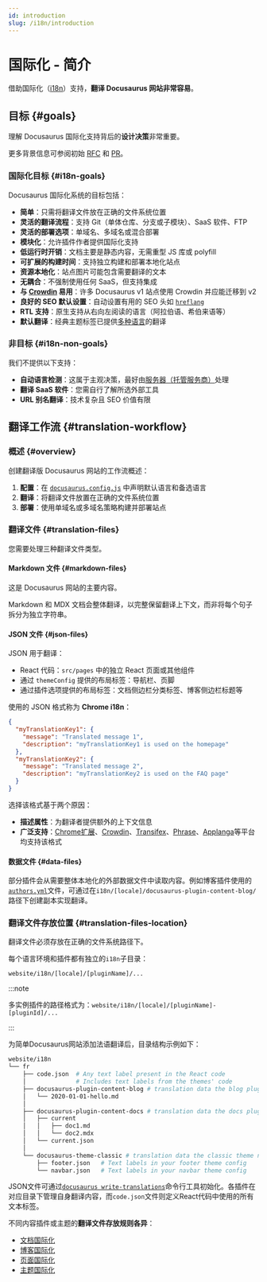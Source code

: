 ```yaml
---
id: introduction
slug: /i18n/introduction
---
```


# 国际化 - 简介

借助国际化（[i18n](https://en.wikipedia.org/wiki/Internationalization_and_localization)）支持，**翻译 Docusaurus 网站非常容易**。

## 目标 {#goals}

理解 Docusaurus 国际化支持背后的**设计决策**非常重要。

更多背景信息可参阅初始 [RFC](https://github.com/facebook/docusaurus/issues/3317) 和 [PR](https://github.com/facebook/docusaurus/pull/3325)。

### 国际化目标 {#i18n-goals}

Docusaurus 国际化系统的目标包括：

- **简单**：只需将翻译文件放在正确的文件系统位置
- **灵活的翻译流程**：支持 Git（单体仓库、分支或子模块）、SaaS 软件、FTP
- **灵活的部署选项**：单域名、多域名或混合部署
- **模块化**：允许插件作者提供国际化支持
- **低运行时开销**：文档主要是静态内容，无需重型 JS 库或 polyfill
- **可扩展的构建时间**：支持独立构建和部署本地化站点
- **资源本地化**：站点图片可能包含需要翻译的文本
- **无耦合**：不强制使用任何 SaaS，但支持集成
- **与 [Crowdin](https://crowdin.com/) 易用**：许多 Docusaurus v1 站点使用 Crowdin 并应能迁移到 v2
- **良好的 SEO 默认设置**：自动设置有用的 SEO 头如 [`hreflang`](https://developers.google.com/search/docs/advanced/crawling/localized-versions)
- **RTL 支持**：原生支持从右向左阅读的语言（阿拉伯语、希伯来语等）
- **默认翻译**：经典主题标签已提供[多种语言](https://github.com/facebook/docusaurus/tree/main/packages/docusaurus-theme-translations/locales)的翻译

### 非目标 {#i18n-non-goals}

我们不提供以下支持：

- **自动语言检测**：这属于主观决策，最好由[服务器（托管服务商）](../deployment.mdx)处理
- **翻译 SaaS 软件**：您需自行了解所选外部工具
- **URL 别名翻译**：技术复杂且 SEO 价值有限

## 翻译工作流 {#translation-workflow}

### 概述 {#overview}

创建翻译版 Docusaurus 网站的工作流概述：

1. **配置**：在 [`docusaurus.config.js`](../api/docusaurus.config.js.mdx#i18n) 中声明默认语言和备选语言
2. **翻译**：将翻译文件放置在正确的文件系统位置
3. **部署**：使用单域名或多域名策略构建并部署站点

### 翻译文件 {#translation-files}

您需要处理三种翻译文件类型。

#### Markdown 文件 {#markdown-files}

这是 Docusaurus 网站的主要内容。

Markdown 和 MDX 文档会整体翻译，以完整保留翻译上下文，而非将每个句子拆分为独立字符串。

#### JSON 文件 {#json-files}

JSON 用于翻译：

- React 代码：`src/pages` 中的独立 React 页面或其他组件
- 通过 `themeConfig` 提供的布局标签：导航栏、页脚
- 通过插件选项提供的布局标签：文档侧边栏分类标签、博客侧边栏标题等

使用的 JSON 格式称为 **Chrome i18n**：

```json
{
  "myTranslationKey1": {
    "message": "Translated message 1",
    "description": "myTranslationKey1 is used on the homepage"
  },
  "myTranslationKey2": {
    "message": "Translated message 2",
    "description": "myTranslationKey2 is used on the FAQ page"
  }
}
```

选择该格式基于两个原因：

- **描述属性**：为翻译者提供额外的上下文信息
- **广泛支持**：[Chrome扩展](https://developer.chrome.com/docs/extensions/mv2/i18n-messages/)、[Crowdin](https://support.crowdin.com/file-formats/chrome-json/)、[Transifex](https://docs.transifex.com/formats/chrome-json)、[Phrase](https://help.phrase.com/help/chrome-json-messages)、[Applanga](https://www.applanga.com/docs/formats/chrome_i18n_json)等平台均支持该格式

#### 数据文件 {#data-files}

部分插件会从需要整体本地化的外部数据文件中读取内容。例如博客插件使用的[`authors.yml`](../blog.mdx#global-authors)文件，可通过在`i18n/[locale]/docusaurus-plugin-content-blog/`路径下创建副本实现翻译。

### 翻译文件存放位置 {#translation-files-location}

翻译文件必须存放在正确的文件系统路径下。

每个语言环境和插件都有独立的`i18n`子目录：

```
website/i18n/[locale]/[pluginName]/...
```

:::note

多实例插件的路径格式为：`website/i18n/[locale]/[pluginName]-[pluginId]/...`

:::

为简单Docusaurus网站添加法语翻译后，目录结构示例如下：

```bash
website/i18n
└── fr
    ├── code.json  # Any text label present in the React code
    │              # Includes text labels from the themes' code
    ├── docusaurus-plugin-content-blog # translation data the blog plugin needs
    │   └── 2020-01-01-hello.md
    │
    ├── docusaurus-plugin-content-docs # translation data the docs plugin needs
    │   ├── current
    │   │   ├── doc1.md
    │   │   └── doc2.mdx
    │   └── current.json
    │
    └── docusaurus-theme-classic # translation data the classic theme needs
        ├── footer.json   # Text labels in your footer theme config
        └── navbar.json   # Text labels in your navbar theme config
```

JSON文件可通过[`docusaurus write-translations`](../cli.mdx#docusaurus-write-translations-sitedir)命令行工具初始化。各插件在对应目录下管理自身翻译内容，而`code.json`文件则定义React代码中使用的所有文本标签。

不同内容插件或主题的**翻译文件存放规则各异**：

- [文档国际化](../api/plugins/plugin-content-docs.mdx#i18n)
- [博客国际化](../api/plugins/plugin-content-blog.mdx#i18n)
- [页面国际化](../api/plugins/plugin-content-pages.mdx#i18n)
- [主题国际化](../api/themes/theme-configuration.mdx#i18n)